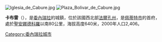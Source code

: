 {{coord|11|8|48|N|69|36|46|W|type:city|display=title}}
[[Image:Iglesia_de_Cabure.jpg|right]]
[[Image:Plaza_Bolivar_de_Cabure.jpg|thumb]]

'''卡布雷'''（{{lang-es|Cabure}}），是[[委內瑞拉|委內瑞拉]]的城鎮，位於該國西北部[[法爾孔州|法爾孔州]]，是[[佩蒂特市|佩蒂特市]]的首府，處於[[聖安娜德科羅|聖安娜德科羅]]以南80公里，海拔高度640米，2000年人口2,406。

{{Venezuela-geo-stub}}
[[Category:委內瑞拉城市|Category:委內瑞拉城市]]